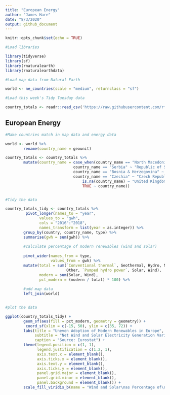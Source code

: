 ```yaml
---
title: "European Energy"
author: "James Hare"
date: "8/3/2020"
output: github_document
---
```


```r
knitr::opts_chunk$set(echo = TRUE)

#Load libraries

library(tidyverse)
library(sf)
library(rnaturalearth)
library(rnaturalearthdata)

#Load map data from Natural Earth

world <- ne_countries(scale = "medium", returnclass = "sf")

#Load this week's Tidy Tuesday data

country_totals <- readr::read_csv('https://raw.githubusercontent.com/rfordatascience/tidytuesday/master/data/2020/2020-08-04/energy_types.csv')
```

## European Energy

```r

#Make countries match in map data and energy data

world <- world %>% 
        rename(country_name = geounit)

country_totals <- country_totals %>% 
        mutate(country_name = case_when(country_name == "North Macedonia" ~ "Macedonia",
                              country_name == "Serbia" ~ "Republic of Serbia",
                              country_name == "Bosnia & Herzegovina" ~ "Bosnia and Herzegovina",
                              country_name == "Czechia" ~ "Czech Republic",
                                  is.na(country_name) ~ "United Kingdom",
                                  TRUE ~ country_name))


#Tidy the data

country_totals_tidy <- country_totals %>% 
         pivot_longer(names_to = "year", 
               values_to = "gwh", 
               cols = "2016":"2018",
               names_transform = list(year = as.integer)) %>%
        group_by(country, country_name, type) %>%
        summarise(gwh = sum(gwh)) %>% 
        
        #calculate percentage of modern renewables (wind and solar)
        
        pivot_wider(names_from = type,
                    values_from = gwh) %>% 
        mutate(total = sum(`Conventional thermal`, Geothermal, Hydro, Nuclear,
                           Other, `Pumped hydro power`, Solar, Wind),
               modern = sum(Solar, Wind),
               pct_modern = (modern / total) * 100) %>% 
        
        #add map data
        left_join(world)



```


```r

#plot the data

ggplot(country_totals_tidy) +
        geom_sf(aes(fill = pct_modern, geometry = geometry)) +
         coord_sf(xlim = c(-15, 50), ylim = c(35, 72)) +
        labs(title = "Uneven Adoption of Modern Renewables in Europe",
             subtitle = "Net Wind and Solar Electricity Generation Varies Greatly",
             caption = "Source: Eurostat") +
        theme(legend.position = c(1, 1),
              legend.justification = c(1.2, 1),
              axis.text.x = element_blank(),
              axis.ticks.x = element_blank(),
              axis.text.y = element_blank(),
              axis.ticks.y = element_blank(),
              panel.grid.major = element_blank(), 
              panel.grid.minor = element_blank(),
              panel.background = element_blank()) +
        scale_fill_viridis_b(name = "Wind and Solar\nas Percentage of\nNet Production")
```


